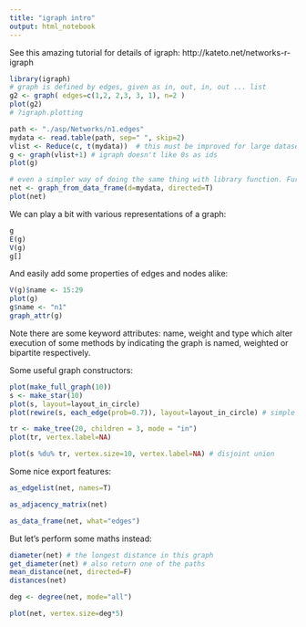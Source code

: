 ```yaml
---
title: "igraph intro"
output: html_notebook
---
```


See this amazing tutorial for details of igraph: http://kateto.net/networks-r-igraph
```r
library(igraph)
# graph is defined by edges, given as in, out, in, out ... list
g2 <- graph( edges=c(1,2, 2,3, 3, 1), n=2 )
plot(g2)
# ?igraph.plotting
```

```r
path <- "./asp/Networks/n1.edges"
mydata <- read.table(path, sep=" ", skip=2)
vlist <- Reduce(c, t(mydata))  # this must be improved for large datasets...
g <- graph(vlist+1) # igraph doesn't like 0s as ids
plot(g)

# even a simpler way of doing the same thing with library function. Further columns of the df are treated as edge attributes. May provide vertices=df as well
net <- graph_from_data_frame(d=mydata, directed=T)
plot(net)
```
We can play a bit with various representations of a graph:
```r
g
E(g)
V(g)
g[]
```
And easily add some properties of edges and nodes alike:
```r
V(g)$name <- 15:29
plot(g)
g$name <- "n1"
graph_attr(g)
```
Note there are some keyword attributes: name, weight and type which alter execution of some methods by indicating the graph is named, weighted or bipartite respectively.

Some useful graph constructors:
```r
plot(make_full_graph(10))
s <- make_star(10)
plot(s, layout=layout_in_circle)
plot(rewire(s, each_edge(prob=0.7)), layout=layout_in_circle) # simple method for changing the graph a bit

tr <- make_tree(20, children = 3, mode = "in")
plot(tr, vertex.label=NA)

plot(s %du% tr, vertex.size=10, vertex.label=NA) # disjoint union
```
Some nice export features:
```r
as_edgelist(net, names=T)

as_adjacency_matrix(net)

as_data_frame(net, what="edges")
```
But let's perform some maths instead:
```r
diameter(net) # the longest distance in this graph
get_diameter(net) # also return one of the paths
mean_distance(net, directed=F)
distances(net)
```
```r
deg <- degree(net, mode="all")

plot(net, vertex.size=deg*5)
```

